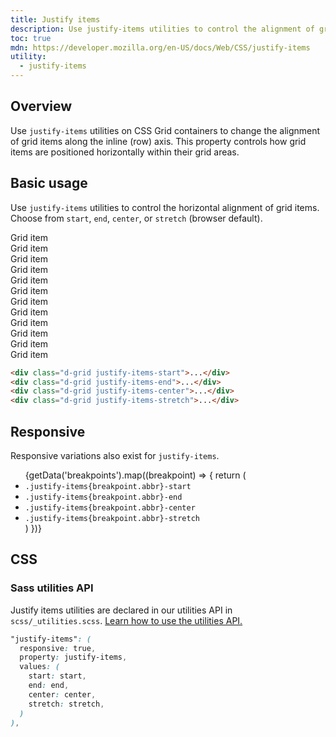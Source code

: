```yaml
---
title: Justify items
description: Use justify-items utilities to control the alignment of grid items along the inline axis (horizontally, in most writing modes).
toc: true
mdn: https://developer.mozilla.org/en-US/docs/Web/CSS/justify-items
utility:
  - justify-items
---
```



## Overview

Use `justify-items` utilities on CSS Grid containers to change the alignment of grid items along the inline (row) axis. This property controls how grid items are positioned horizontally within their grid areas.

## Basic usage

Use `justify-items` utilities to control the horizontal alignment of grid items. Choose from `start`, `end`, `center`, or `stretch` (browser default).

<div class="bd-example bd-example-flex vstack gap-3">
  <div class="d-grid gap-3 justify-items-start" style="grid-template-columns: 1fr 1fr 1fr;">
    <div class="p-2">Grid item</div>
    <div class="p-2">Grid item</div>
    <div class="p-2">Grid item</div>
  </div>
  <div class="d-grid gap-3 justify-items-end" style="grid-template-columns: 1fr 1fr 1fr;">
    <div class="p-2">Grid item</div>
    <div class="p-2">Grid item</div>
    <div class="p-2">Grid item</div>
  </div>
  <div class="d-grid gap-3 justify-items-center" style="grid-template-columns: 1fr 1fr 1fr;">
    <div class="p-2">Grid item</div>
    <div class="p-2">Grid item</div>
    <div class="p-2">Grid item</div>
  </div>
  <div class="d-grid gap-3 justify-items-stretch" style="grid-template-columns: 1fr 1fr 1fr;">
    <div class="p-2">Grid item</div>
    <div class="p-2">Grid item</div>
    <div class="p-2">Grid item</div>
  </div>
</div>

```html
<div class="d-grid justify-items-start">...</div>
<div class="d-grid justify-items-end">...</div>
<div class="d-grid justify-items-center">...</div>
<div class="d-grid justify-items-stretch">...</div>
```

## Responsive

Responsive variations also exist for `justify-items`.

<ul>
{getData('breakpoints').map((breakpoint) => {
  return (
    <Fragment>
      <li><code>.justify-items{breakpoint.abbr}-start</code></li>
      <li><code>.justify-items{breakpoint.abbr}-end</code></li>
      <li><code>.justify-items{breakpoint.abbr}-center</code></li>
      <li><code>.justify-items{breakpoint.abbr}-stretch</code></li>
    </Fragment>
  )
})}
</ul>

## CSS

### Sass utilities API

Justify items utilities are declared in our utilities API in `scss/_utilities.scss`. [Learn how to use the utilities API.]([[docsref:/utilities/api#using-the-api]])

```scss
"justify-items": (
  responsive: true,
  property: justify-items,
  values: (
    start: start,
    end: end,
    center: center,
    stretch: stretch,
  )
),
```
